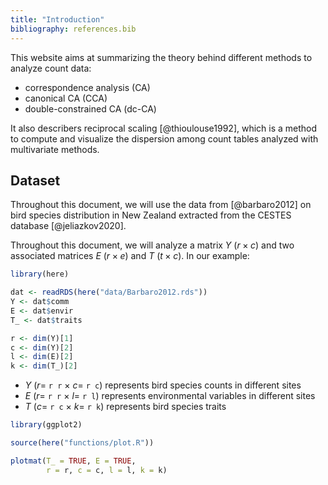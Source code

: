 ```yaml
---
title: "Introduction"
bibliography: references.bib
---
```


This website aims at summarizing the theory behind different methods to analyze count data:

-   correspondence analysis (CA)
-   canonical CA (CCA)
-   double-constrained CA (dc-CA)

It also describers reciprocal scaling [@thioulouse1992], which is a method to compute and visualize the dispersion among count tables analyzed with multivariate methods.

## Dataset

Throughout this document, we will use the data from [@barbaro2012] on bird species distribution in New Zealand extracted from the CESTES database [@jeliazkov2020].

Throughout this document, we will analyze a matrix $Y$ ($r \times c$) and two associated matrices $E$ ($r \times e$) and $T$ ($t \times c$). In our example:

```r
library(here)

dat <- readRDS(here("data/Barbaro2012.rds"))
Y <- dat$comm
E <- dat$envir
T_ <- dat$traits

r <- dim(Y)[1]
c <- dim(Y)[2]
l <- dim(E)[2]
k <- dim(T_)[2]
```

-   $Y$ ($r =$ `r r` $\times$ $c =$ `r c`) represents bird species counts in different sites
-   $E$ ($r =$ `r r` $\times$ $l =$ `r l`) represents environmental variables in different sites
-   $T$ ($c =$ `r c` $\times$ $k =$ `r k`) represents bird species traits

```r
library(ggplot2)

source(here("functions/plot.R"))

plotmat(T_ = TRUE, E = TRUE,
        r = r, c = c, l = l, k = k)
```

